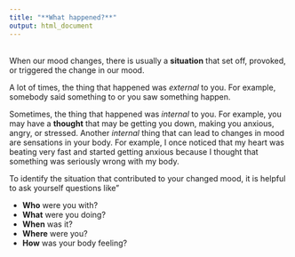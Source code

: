 ```yaml
---
title: "**What happened?**"
output: html_document
---
```

<br>
When our mood changes, there is usually a **situation** that set off, provoked, or triggered the change in our mood.

A lot of times, the thing that happened was *external* to you. For example, somebody said something to or you saw something happen. 

Sometimes, the thing that happened was *internal* to you. For example, you may have a **thought** that may be getting you down, making you anxious, angry, or stressed. Another *internal* thing that can lead to changes in mood are sensations in your body. For example, I once noticed that my heart was beating very fast and started getting anxious because I thought that something was seriously wrong with my body. 

To identify the situation that contributed to your changed mood, it is helpful to ask yourself questions like"

- **Who** were you with?
- **What** were you doing?
- **When** was it?
- **Where** were you?
- **How** was your body feeling?